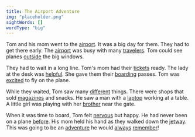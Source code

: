 ```yaml
---
title: The Airport Adventure
img: "placeholder.png"
sightWords: []
wordType: "big"
---
```


Tom and his mom went to the <u>airport</u>. It was a big day for them. They had to get there early. The <u>airport</u> was busy with many <u>travelers</u>. Tom could see planes <u>outside</u> the big windows.

They had to wait in a long line. Tom's mom had their <u>tickets</u> ready. The lady at the desk was <u>helpful</u>. She gave them their <u>boarding</u> passes. Tom was <u>excited</u> to fly on the plane.

While they waited, Tom saw many <u>different</u> things. There were shops that sold <u>magazines</u> and snacks. He saw a man with a <u>laptop</u> working at a table. A little girl was playing with her <u>brother</u> near the gate.

When it was time to board, Tom felt <u>nervous</u> but happy. He had never been on a plane <u>before</u>. His mom held his hand as they walked down the <u>jetway</u>. This was going to be an <u>adventure</u> he would <u>always</u> <u>remember</u>!